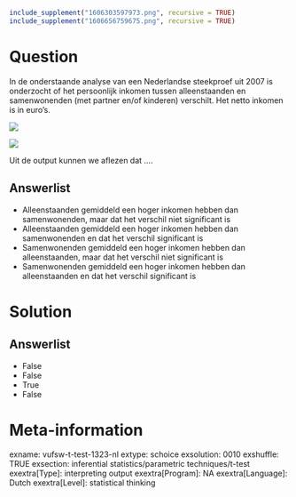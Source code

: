 ```r
include_supplement("1606303597973.png", recursive = TRUE)
include_supplement("1606656759675.png", recursive = TRUE)
```

Question
========
In de onderstaande analyse van een Nederlandse steekproef uit 2007 is
onderzocht of het persoonlijk inkomen tussen alleenstaanden en
samenwonenden (met partner en/of kinderen) verschilt. Het netto inkomen
is in euro’s.  
  
![](1606303597973.png)
  
  
  
  
![](1606656759675.png)
  
Uit de output kunnen we aflezen dat ....

Answerlist
----------
* Alleenstaanden gemiddeld een hoger inkomen hebben dan samenwonenden,
  maar dat het verschil niet significant is
* Alleenstaanden gemiddeld een hoger inkomen hebben dan samenwonenden en
  dat het verschil significant is
* Samenwonenden gemiddeld een hoger inkomen hebben dan alleenstaanden,
  maar dat het verschil niet significant is
* Samenwonenden gemiddeld een hoger inkomen hebben dan alleenstaanden en
  dat het verschil significant is

Solution
========










Answerlist
----------
* False
* False
* True
* False

Meta-information
================
exname: vufsw-t-test-1323-nl
extype: schoice
exsolution: 0010
exshuffle: TRUE
exsection: inferential statistics/parametric techniques/t-test
exextra[Type]: interpreting output
exextra[Program]: NA
exextra[Language]: Dutch
exextra[Level]: statistical thinking

